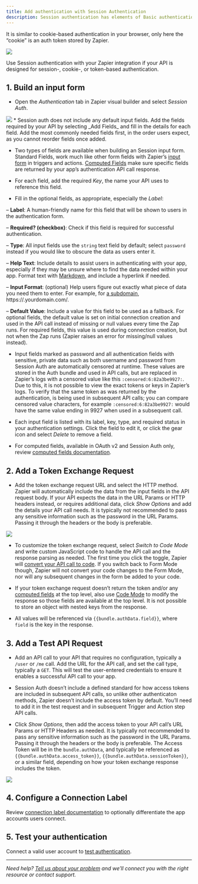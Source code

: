 ```yaml
---
title: Add authentication with Session Authentication
description: Session authentication has elements of Basic authentication — where Zapier requests a username and password, and OAuth v2 — where Zapier redirects users to the app’s site to allow access. User credentials are exchanged for a token used to authenticate subsequent API calls.
---
```

It is similar to cookie-based authentication in your browser, only here the “cookie” is an auth token stored by Zapier.
<Frame>
  <img src="https://cdn.zapier.com/storage/photos/7c7092a2311cf217298cb3e3f5735385.png"/>
</Frame>

Use Session authentication with your Zapier integration if your API is designed for session-, cookie-, or token-based authentication.

## 1\. Build an input form

*   Open the _Authentication_ tab in Zapier visual builder and select _Session Auth_.
<Frame>
  <img src="https://cdn.zappy.app/2453d5aa12c5aa4fe02beae9d85f6786.png"/>
</Frame>
*   Session auth does not include any default input fields. Add the fields required by your API by selecting _Add Fields_ and fill in the details for each field. Add the most commonly needed fields first, in the order users expect, as you cannot reorder fields once added.

*   Two types of fields are available when building an Session input form. Standard Fields, work much like other form fields with Zapier’s [input form](/platform/build/field-definitions) in triggers and actions. [Computed Fields](/platform/build/computed-fields) make sure specific fields are returned by your app’s authentication API call response.

*   For each field, add the required _Key_, the name your API uses to reference this field.

*   Fill in the optional fields, as appropriate, especially the _Label_:


– **Label**: A human-friendly name for this field that will be shown to users in the authentication form.

– **Required? (checkbox)**: Check if this field is required for successful authentication.

– **Type**: All input fields use the `string` text field by default; select `password` instead if you would like to obscure the data as users enter it.

– **Help Text**: Include details to assist users in authenticating with your app, especially if they may be unsure where to find the data needed within your app. Format text with [Markdown](https://zapier.com/blog/beginner-ultimate-guide-markdown/), and include a hyperlink if needed.

– **Input Format**: (optional) Help users figure out exactly what piece of data you need them to enter. For example, for [a subdomain](/platform/build/subdomain-validation), https://.yourdomain.com/.

– **Default Value**: Include a value for this field to be used as a fallback. For optional fields, the default value is set on initial connection creation and used in the API call instead of missing or null values every time the Zap runs. For required fields, this value is used during connection creation, but not when the Zap runs (Zapier raises an error for missing/null values instead).

*   Input fields marked as password and all authentication fields with sensitive, private data such as both username and password from Session Auth are automatically censored at runtime. These values are stored in the Auth bundle and used in API calls, but are replaced in Zapier’s logs with a censored value like this `:censored:6:82a3be9927:`. Due to this, it is not possible to view the exact tokens or keys in Zapier’s logs. To verify that the same token as was returned by the authentication, is being used in subsequent API calls; you can compare censored value characters, for example `:censored:6:82a3be9927:` would have the same value ending in 9927 when used in a subsequent call.

*   Each input field is listed with its label, key, type, and required status in your authentication settings. Click the field to edit it, or click the gear icon and select _Delete_ to remove a field.

*   For computed fields, available in OAuth v2 and Session Auth only, review [computed fields documentation](/platform/build/computed-fields).


## 2\. Add a Token Exchange Request

*   Add the token exchange request URL and select the HTTP method. Zapier will automatically include the data from the input fields in the API request body. If your API expects the data in the URL Params or HTTP headers instead, or requires additional data, click _Show Options_ and add the details your API call needs. It is typically not recommended to pass any sensitive information such as the password in the URL Params. Passing it through the headers or the body is preferable.
<Frame>
  <img src="https://cdn.zappy.app/70908a4341146b3df38c9a3169f68cfb.png"/>
</Frame>

*   To customize the token exchange request, select _Switch to Code Mode_ and write custom JavaScript code to handle the API call and the response parsing as needed. The first time you click the toggle, Zapier will [convert your API call to code](/platform/build/code-mode). If you switch back to Form Mode though, Zapier will not convert your code changes to the Form Mode, nor will any subsequent changes in the form be added to your code.

*   If your token exchange request doesn’t return the token and/or any [computed fields](/platform/build/computed-fields) at the top level, also use [Code Mode](/platform/build/code-mode) to modify the response so those fields are available at the top level. It is not possible to store an object with nested keys from the response.

*   All values will be referenced via `{{bundle.authData.field}}`, where `field` is the key in the response.


## 3\. Add a Test API Request

*   Add an API call to your API that requires no configuration, typically a `/user` or `/me` call. Add the URL for the API call, and set the call type, typically a `GET`. This will test the user-entered credentials to ensure it enables a successful API call to your app.

*   Session Auth doesn’t include a defined standard for how access tokens are included in subsequent API calls, so unlike other authenticaton methods, Zapier doesn’t include the access token by default. You’ll need to add it in the test request and in subsequent Trigger and Action step API calls.

*   Click _Show Options_, then add the access token to your API call’s URL Params or HTTP Headers as needed. It is typically not recommended to pass any sensitive information such as the password in the URL Params. Passing it through the headers or the body is preferable. The Access Token will be in the `bundle.authData`, and typically be referenced as `{{bundle.authData.access_token}}`, `{{bundle.authData.sessionToken}}`, or a similar field, depending on how your token exchange response includes the token.

<Frame>
  <img src="https://cdn.zappy.app/bf9711293b10af85200fb8d7bfe21e39.png"/>
</Frame>

## 4\. Configure a Connection Label

Review [connection label documentation](/platform/build/connection-label) to optionally differentiate the app accounts users connect.

## 5\. Test your authentication

Connect a valid user account to [test authentication](/platform/build/test-auth).

- - -

_Need help? [Tell us about your problem](https://developer.zapier.com/contact) and we’ll connect you with the right resource or contact support._
